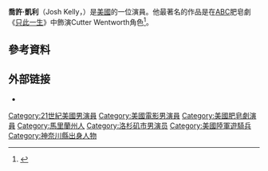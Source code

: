 {{Infobox person
| name         = Josh Kelly
| image        = Josh Kelly 2014.jpg
| caption      = 
| birth_name   = 
| birth_date   = {{Birth date and age|1982|4|25}}
| birth_place  = {{JPN}}[[神奈川縣|神奈川縣]][[橫須賀市|橫須賀市]]
| occupation   = 演員
| years_active = 2006年至今
}}
'''喬許·凱利'''（Josh Kelly，{{bd|1982年|4月25日}}）是[[美國|美國]]的一位演員。他最著名的作品是在[[美國廣播公司|ABC]]肥皂劇《[[只此一生|只此一生]]》中飾演Cutter Wentworth角色<ref>{{cite web|url=http://www.deadline.com/2013/10/josh-kelly-books-lifetime-pilot-unreal-grainger-in-cinemax-series-the-knick/|title=Josh Kelly Books Lifetime Pilot ‘Unreal’, Grainger Hines Joins Cinemax’s ‘The Knick’   - Deadline|author=Nellie Andreeva|work=Deadline|accessdate=2016-05-07|archive-date=2014-08-04|archive-url=https://web.archive.org/web/20140804074311/http://www.deadline.com/2013/10/josh-kelly-books-lifetime-pilot-unreal-grainger-in-cinemax-series-the-knick/|dead-url=no}}</ref>。

==參考資料==
{{Reflist}}

==外部链接==
* {{IMDb name|2320094}}

{{Authority control}}
{{DEFAULTSORT:Kelly, Josh}}
[[Category:21世紀美國男演員|Category:21世紀美國男演員]]
[[Category:美國電影男演員|Category:美國電影男演員]]
[[Category:美國肥皂劇演員|Category:美國肥皂劇演員]]
[[Category:馬里蘭州人|Category:馬里蘭州人]]
[[Category:洛杉矶市男演员|Category:洛杉矶市男演员]]
[[Category:美國陸軍遊騎兵|Category:美國陸軍遊騎兵]]
[[Category:神奈川縣出身人物|Category:神奈川縣出身人物]]